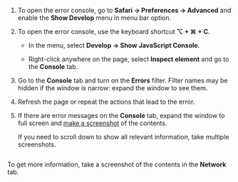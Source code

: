 1. To open the error console, go to **Safari → Preferences → Advanced** and enable the **Show Develop** menu in menu bar option.

1. To open the error console, use the keyboard shortcut **⌥ + ⌘ + C**.

    <Cut title="Other methods">

    - In the menu, select **Develop → Show JavaScript Console**.

    - Right-click anywhere on the page, select **Inspect element** and go to the **Console** tab.

    </Cut>

1. Go to the **Console** tab and turn on the **Errors** filter. Filter names may be hidden if the window is narrow: expand the window to see them.

1. Refresh the page or repeat the actions that lead to the error.

1. If there are error messages on the **Console** tab, expand the window to full screen and [make a screenshot](/docs/guide/troubleshooting/screenshot/) of the contents.

    If you need to scroll down to show all relevant information, take multiple screenshots.

    <Image withBackground imageId="1680790094836" alt="" />

To get more information, take a screenshot of the contents in the **Network** tab.